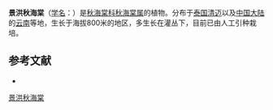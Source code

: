 {{Speciesbox
| taxon = Begonia discreta
| authority = [[Craib|Craib]], 1930
}}

'''景洪秋海棠'''（[[学名|学名]]：{{lang|la|''Begonia discreta''}}）是[[秋海棠科|秋海棠科]][[秋海棠属|秋海棠属]]的植物。分布于[[泰国|泰国]][[清迈|清迈]]以及[[中国大陆|中国大陆]]的[[云南|云南]]等地，生长于海拔800米的地区，多生长在灌丛下，目前已由人工引种栽培。

== 参考文献 ==
<div class="references-small">
* {{cite web| url =http://www.bioinfo.cn/db05/KmzwSpecies.php?action=view&id=1972| title =景洪秋海棠| work =《中国高等植物数据库全库》| publisher =中国科学院微生物研究所| author =昆明植物研究所| accessdate =2009-02-22| deadurl =yes| archiveurl =https://web.archive.org/web/20160305063630/http://www.bioinfo.cn/db05/KmzwSpecies.php?action=view&id=1972| archivedate =2016-03-05}}
</div>
{{Taxonbar|from=Q11090100}}

[[Category:秋海棠属|景洪秋海棠]]


{{植物小作品}}